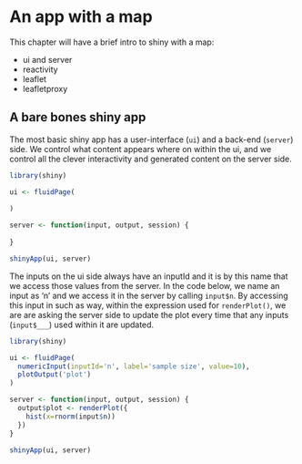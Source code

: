 # An app with a map {#shiny-intro}

This chapter will have a brief intro to shiny with a map:

* ui and server
* reactivity
* leaflet
* leafletproxy

## A bare bones shiny app

The most basic shiny app has a user-interface (`ui`) and a back-end (`server`) side. We control what content appears where on within the ui, and we control all the clever interactivity and generated content on the server side. 

```r
library(shiny)

ui <- fluidPage(
  
)

server <- function(input, output, session) {
  
}

shinyApp(ui, server)

```

The inputs on the ui side always have an inputId and it is by this name that we access those values from the server. In the code below, we name an input as 'n' and we access it in the server by calling `input$n`. By accessing this input in such as way, within the expression used for `renderPlot()`, we are are asking the server side to update the plot every time that any inputs (`input$___`) used within it are updated.

```r
library(shiny)

ui <- fluidPage(
  numericInput(inputId='n', label='sample size', value=10),
  plotOutput('plot')
)

server <- function(input, output, session) {
  output$plot <- renderPlot({
    hist(x=rnorm(input$n))
  })
}

shinyApp(ui, server)

```
